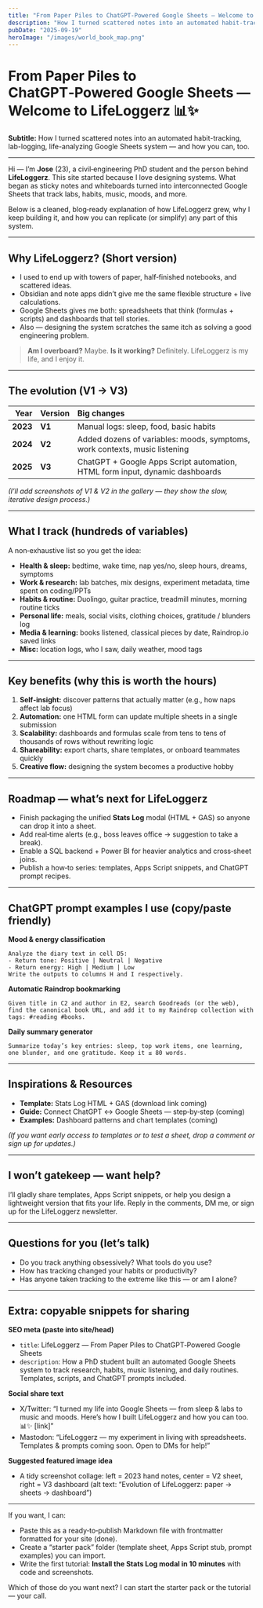 ```yaml
---
title: "From Paper Piles to ChatGPT‑Powered Google Sheets — Welcome to LifeLoggerz 📊✨"
description: "How I turned scattered notes into an automated habit-tracking, lab-logging, life-analyzing Google Sheets system — and how you can, too"
pubDate: "2025-09-19"
heroImage: "/images/world_book_map.png"
---
```



# From Paper Piles to ChatGPT‑Powered Google Sheets — Welcome to LifeLoggerz 📊✨

**Subtitle:** How I turned scattered notes into an automated habit-tracking, lab-logging, life-analyzing Google Sheets system — and how you can, too.

---

Hi — I’m **Jose** (23), a civil‑engineering PhD student and the person behind **LifeLoggerz**. This site started because I love designing systems. What began as sticky notes and whiteboards turned into interconnected Google Sheets that track labs, habits, music, moods, and more.

Below is a cleaned, blog‑ready explanation of how LifeLoggerz grew, why I keep building it, and how you can replicate (or simplify) any part of this system.

---

## Why LifeLoggerz? (Short version)

- I used to end up with towers of paper, half‑finished notebooks, and scattered ideas.
- Obsidian and note apps didn’t give me the same flexible structure + live calculations.
- Google Sheets gives me both: spreadsheets that think (formulas + scripts) and dashboards that tell stories.
- Also — designing the system scratches the same itch as solving a good engineering problem.

> **Am I overboard?** Maybe. **Is it working?** Definitely. LifeLoggerz is my life, and I enjoy it.

---

## The evolution (V1 → V3)

| Year | Version | Big changes |
|---:|:---|:---|
| **2023** | **V1** | Manual logs: sleep, food, basic habits |
| **2024** | **V2** | Added dozens of variables: moods, symptoms, work contexts, music listening |
| **2025** | **V3** | ChatGPT + Google Apps Script automation, HTML form input, dynamic dashboards |

*(I’ll add screenshots of V1 & V2 in the gallery — they show the slow, iterative design process.)*

---

## What I track (hundreds of variables)

A non‑exhaustive list so you get the idea:

- **Health & sleep:** bedtime, wake time, nap yes/no, sleep hours, dreams, symptoms
- **Work & research:** lab batches, mix designs, experiment metadata, time spent on coding/PPTs
- **Habits & routine:** Duolingo, guitar practice, treadmill minutes, morning routine ticks
- **Personal life:** meals, social visits, clothing choices, gratitude / blunders log
- **Media & learning:** books listened, classical pieces by date, Raindrop.io saved links
- **Misc:** location logs, who I saw, daily weather, mood tags

---

## Key benefits (why this is worth the hours)

1. **Self‑insight:** discover patterns that actually matter (e.g., how naps affect lab focus)
2. **Automation:** one HTML form can update multiple sheets in a single submission
3. **Scalability:** dashboards and formulas scale from tens to tens of thousands of rows without rewriting logic
4. **Shareability:** export charts, share templates, or onboard teammates quickly
5. **Creative flow:** designing the system becomes a productive hobby

---

## Roadmap — what’s next for LifeLoggerz

- Finish packaging the unified **Stats Log** modal (HTML + GAS) so anyone can drop it into a sheet.
- Add real‑time alerts (e.g., boss leaves office → suggestion to take a break).
- Enable a SQL backend + Power BI for heavier analytics and cross‑sheet joins.
- Publish a how‑to series: templates, Apps Script snippets, and ChatGPT prompt recipes.

---

## ChatGPT prompt examples I use (copy/paste friendly)

**Mood & energy classification**

```text
Analyze the diary text in cell D5:
- Return tone: Positive | Neutral | Negative
- Return energy: High | Medium | Low
Write the outputs to columns H and I respectively.
```

**Automatic Raindrop bookmarking**

```text
Given title in C2 and author in E2, search Goodreads (or the web), find the canonical book URL, and add it to my Raindrop collection with tags: #reading #books.
```

**Daily summary generator**

```text
Summarize today’s key entries: sleep, top work items, one learning, one blunder, and one gratitude. Keep it ≤ 80 words.
```

---

## Inspirations & Resources

- **Template:** Stats Log HTML + GAS (download link coming)  
- **Guide:** Connect ChatGPT ↔ Google Sheets — step‑by‑step (coming)  
- **Examples:** Dashboard patterns and chart templates (coming)

*(If you want early access to templates or to test a sheet, drop a comment or sign up for updates.)*

---

## I won’t gatekeep — want help?

I’ll gladly share templates, Apps Script snippets, or help you design a lightweight version that fits your life. Reply in the comments, DM me, or sign up for the LifeLoggerz newsletter.

---

## Questions for you (let’s talk)

- Do you track anything obsessively? What tools do you use?
- How has tracking changed your habits or productivity?
- Has anyone taken tracking to the extreme like this — or am I alone?

---

## Extra: copyable snippets for sharing

**SEO meta (paste into site/head)**

- `title`: LifeLoggerz — From Paper Piles to ChatGPT‑Powered Google Sheets
- `description`: How a PhD student built an automated Google Sheets system to track research, habits, music listening, and daily routines. Templates, scripts, and ChatGPT prompts included.

**Social share text**

- X/Twitter: “I turned my life into Google Sheets — from sleep & labs to music and moods. Here’s how I built LifeLoggerz and how you can too. 📊✨ [link]”
- Mastodon: “LifeLoggerz — my experiment in living with spreadsheets. Templates & prompts coming soon. Open to DMs for help!”

**Suggested featured image idea**

- A tidy screenshot collage: left = 2023 hand notes, center = V2 sheet, right = V3 dashboard (alt text: “Evolution of LifeLoggerz: paper → sheets → dashboard”)

---

If you want, I can:

- Paste this as a ready‑to‑publish Markdown file with frontmatter formatted for your site (done).
- Create a “starter pack” folder (template sheet, Apps Script stub, prompt examples) you can import.
- Write the first tutorial: **Install the Stats Log modal in 10 minutes** with code and screenshots.

Which of those do you want next? I can start the starter pack or the tutorial — your call.

